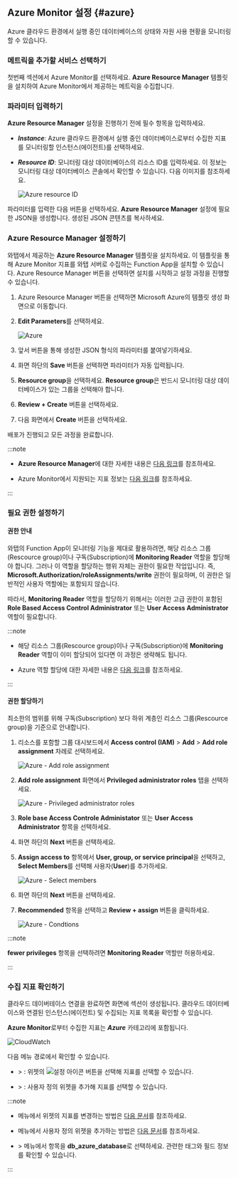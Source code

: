 ## Azure Monitor 설정 {#azure}

Azure 클라우드 환경에서 실행 중인 데이터베이스의 상태와 자원 사용 현황을 모니터링할 수 있습니다.

### 메트릭을 추가할 서비스 선택하기

<ImgLang img="db-cloudsettings-select-service-azure.png" desc="Azure" />

첫번째 섹션에서 <UI>Azure Monitor</UI>를 선택하세요. **Azure Resource Manager** 템플릿을 설치하여 Azure Monitor에서 제공하는 메트릭을 수집합니다.

### 파라미터 입력하기

**Azure Resource Manager** 설정을 진행하기 전에 필수 항목을 입력하세요.

<ImgLang img="db-cloudsettings-azure-input-parameters.png" desc="Azure parameter" />

* ***Instance***: Azure 클라우드 환경에서 실행 중인 데이터베이스로부터 수집한 지표를 모니터링할 인스턴스(에이전트)를 선택하세요.

* ***Resource ID***: 모니터링 대상 데이터베이스의 리소스 ID를 입력하세요. 이 정보는 모니터링 대상 데이터베이스 콘솔에서 확인할 수 있습니다. 다음 이미지를 참조하세요.

  ![Azure resource ID](/img/db-cloudsettings-azure-resourceid.png)

파라미터를 입력한 다음 <Cmdname sid="BTN08639" className="uitext" /> 버튼을 선택하세요. **Azure Resource Manager** 설정에 필요한 JSON을 생성합니다. 생성된 JSON 콘텐츠를 복사하세요.

### Azure Resource Manager 설정하기

와탭에서 제공하는 **Azure Resource Manager** 템플릿을 설치하세요. 이 템플릿을 통해 Azure Monitor 지표를 와탭 서버로 수집하는 Function App을 설치할 수 있습니다. <UI>Azure Resource Manager</UI> <Cmdname sid="setting" className="uitext" /> 버튼을 선택하면 설치를 시작하고 설정 과정을 진행할 수 있습니다.

<ImgLang img="db-cloudsettings-set-resource-manager.png" desc="Azure Resource Manager" />

1. <UI>Azure Resource Manager</UI> <Cmdname sid="setting" className="uitext" /> 버튼을 선택하면 Microsoft Azure의 템플릿 생성 화면으로 이동합니다.

1. **Edit Parameters**를 선택하세요.

    ![Azure](/img/db-cloudsettings-azure-template.png)

1. 앞서 <Cmdname sid="BTN08639" className="uitext" /> 버튼을 통해 생성한 JSON 형식의 파라미터를 붙여넣기하세요.

    <ImgLang img="db-cloudsettings-azure-edit-parameters.png" desc="Edit parameters" />

1. 화면 하단의 **Save** 버튼을 선택하면 파라미터가 자동 입력됩니다.

1. **Resource group**을 선택하세요. **Resource group**은 반드시 모니터링 대상 데이터베이스가 있는 그룹을 선택해야 합니다.

    <ImgLang img="db-cloudsettings-azure-project-details.png" desc="Azure" />

1. **Review \+ Create** 버튼을 선택하세요.

1. 다음 화면에서 **Create** 버튼을 선택하세요.

배포가 진행되고 모든 과정을 완료합니다.

:::note

* **Azure Resource Manager**에 대한 자세한 내용은 [다음 링크](https://learn.microsoft.com/azure/azure-resource-manager/management/overview)를 참조하세요.

* Azure Monitor에서 지원되는 지표 정보는 [다음 링크](https://learn.microsoft.com/azure/azure-monitor/reference/metrics-index)를 참조하세요.

:::

### 필요 권한 설정하기

#### 권한 안내

와탭의 Function App이 모니터링 기능을 제대로 활용하려면, 해당 리소스 그룹(Rescource group)이나 구독(Subscription)에 **Monitoring Reader** 역할을 할당해야 합니다. 그러나 이 역할을 할당하는 행위 자체는 권한이 필요한 작업입니다. 즉, **Microsoft.Authorization/roleAssignments/write** 권한이 필요하며, 이 권한은 일반적인 사용자 역할에는 포함되지 않습니다.

따라서, **Monitoring Reader** 역할을 할당하기 위해서는 이러한 고급 권한이 포함된 **Role Based Access Control Administrator** 또는 **User Access Administrator** 역할이 필요합니다.

:::note

* 해당 리소스 그룹(Rescource group)이나 구독(Subscription)에 **Monitoring Reader** 역할이 이미 할당되어 있다면 이 과정은 생략해도 됩니다.

* Azure 역할 할당에 대한 자세한 내용은 [다음 링크](https://learn.microsoft.com/azure/role-based-access-control/role-assignments-portal#prerequisites)를 참조하세요.

:::

#### 권한 할당하기

최소한의 범위를 위해 구독(Subscription) 보다 하위 계층인 리소스 그룹(Rescource group)을 기준으로 안내합니다.

1. 리소스를 포함할 그룹 대시보드에서 **Access control (IAM)** &gt; **Add** &gt; **Add role assignment** 차례로 선택하세요.

    ![Azure - Add role assignment](/img/db-cloudsettings-azure-add-role.png)

1. **Add role assignment** 화면에서 **Privileged administrator roles** 탭을 선택하세요.

    ![Azure - Privileged administrator roles](/img/db-cloudsettings-azure-assignment.png)

1. **Role base Access Controle Administator** 또는 **User Access Administrator** 항목을 선택하세요.

1. 화면 하단의 **Next** 버튼을 선택하세요.

1. **Assign access to** 항목에서 **User, group, or service principal**을 선택하고, **Select Members**를 선택해 사용자(**User**)를 추가하세요.

    ![Azure - Select members](/img/db-cloudsettings-azure-assignment-user.png)

1. 화면 하단의 **Next** 버튼을 선택하세요.

1. **Recommended** 항목을 선택하고 **Review + assign** 버튼을 클릭하세요.

    ![Azure - Condtions](/img/db-cloudsettings-azure-conditions.png)

:::note

**fewer privileges** 항목을 선택하려면 **Monitoring Reader** 역할만 허용하세요.

:::

### 수집 지표 확인하기

클라우드 데이버테이스 연결을 완료하면 화면에 <Cmdname sid="TTL08633" className="uitext" /> 섹션이 생성됩니다. 클라우드 데이터베이스와 연결된 인스턴스(에이전트) 및 수집되는 지표 목록을 확인할 수 있습니다.

<ImgLang img="db-cloudsettings-added-azure-cloud-services.png" desc="Cloud Services" />

**Azure Monitor**로부터 수집한 지표는 ***Azure*** 카테고리에 포함됩니다.

![CloudWatch](/img/db-cloudsettings-check-metrics-category-aws.png)

다음 메뉴 경로에서 확인할 수 있습니다.

* <Cmdname sid="side_dashboard" className="uitext" /> &gt; <Cmdname sid="side_dbMonitoring" className="uitext" />: 위젯의 ![설정 아이콘](/img/ico-setting.svg) 버튼을 선택해 지표를 선택할 수 있습니다.

* <Cmdname sid="side_dashboard" className="uitext" /> &gt; <Cmdname sid="side_multiInstance" className="uitext" />: 사용자 정의 위젯을 추가해 지표를 선택할 수 있습니다.

:::note

* <Cmdname sid="side_dbMonitoring" className="uitext" /> 메뉴에서 위젯의 지표를 변경하는 방법은 [다음 문서](instance-monitoring#selectmetrics)를 참조하세요.

* <Cmdname sid="side_multiInstance" className="uitext" /> 메뉴에서 사용자 정의 위젯을 추가하는 방법은 [다음 문서](multi-instance-monitoring#customwidget)를 참조하세요.

* <Cmdname sid="side_analysis" className="uitext" /> &gt; <Cmdname sid="side_metricsSearch" className="uitext" /> 메뉴에서 <Cmdname sid="category" className="uitext" /> 항목을 **db_azure_database**로 선택하세요. 관련한 태그와 필드 정보를 확인할 수 있습니다.

:::